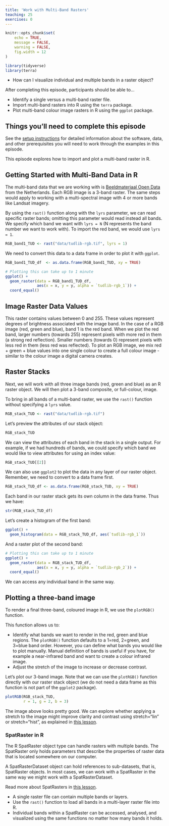 ```yaml
---
title: 'Work with Multi-Band Rasters'
teaching: 25
exercises: 0
---
```


```r
knitr::opts_chunk$set(
	echo = TRUE,
	message = FALSE,
	warning = FALSE,
	fig.width = 12
)

library(tidyverse)
library(terra)
```

:::::::::::::::::::::::::::::::::::::: questions 

- How can I visualize individual and multiple bands in a raster object?

::::::::::::::::::::::::::::::::::::::::::::::::

::::::::::::::::::::::::::::::::::::: objectives

After completing this episode, participants should be able to…

- Identify a single versus a multi-band raster file.
- Import multi-band rasters into R using the `terra` package.
- Plot multi-band colour image rasters in R using the `ggplot` package.

::::::::::::::::::::::::::::::::::::::::::::::::

::: prereq

# Things you'll need to complete this episode

See the [setup instructions](../learners/setup.md) for detailed information about the software, data, and other prerequisites you will need to work through the examples in this episode.

<!-- This lesson uses the `terra` package in particular. If you have not installed it yet, do so by running `install.packages("terra")` before loading it with `library(terra)`. -->

:::

<!-- We introduced multi-band raster data in an [earlier lesson]().  -->
This episode explores how to import and plot a multi-band raster in R.

## Getting Started with Multi-Band Data in R

The multi-band data that we are working with is [Beeldmateriaal Open Data](https://opendata.beeldmateriaal.nl/) from the Netherlands. Each RGB image is a 3-band raster. The same steps would apply to working with a multi-spectral image with 4 or more bands like Landsat imagery.

By using the `rast()` function along with the `lyrs` parameter, we can read specific raster bands; omitting this parameter would read instead all bands. We specify which band we want with `lyrs = N` (N represents the band number we want to work with). To import the red band, we would use `lyrs = 1`.

```r
RGB_band1_TUD <- rast("data/tudlib-rgb.tif", lyrs = 1)
```

We need to convert this data to a data frame in order to plot it with `ggplot`.
```r
RGB_band1_TUD_df  <- as.data.frame(RGB_band1_TUD, xy = TRUE)

# Plotting this can take up to 1 minute
ggplot() +
  geom_raster(data = RGB_band1_TUD_df,
              aes(x = x, y = y, alpha = `tudlib-rgb_1`)) + 
  coord_equal()
```

## Image Raster Data Values

This raster contains values between 0 and 255. These values represent degrees of brightness associated with the image band. In the case of a RGB image (red, green and blue), band 1 is the red band. When we plot the red band, larger numbers (towards 255) represent pixels with more red in them (a strong red reflection). Smaller numbers (towards 0) represent pixels with less red in them (less red was reflected). To plot an RGB image, we mix red + green + blue values into one single colour to create a full colour image - similar to the colour image a digital camera creates.

## Raster Stacks

Next, we will work with all three image bands (red, green and blue) as an R raster object. We will then plot a 3-band composite, or full-colour, image.

To bring in all bands of a multi-band raster, we use the `rast()` function without specifying a `lyrs` value.
```r
RGB_stack_TUD <- rast("data/tudlib-rgb.tif")
```

Let’s preview the attributes of our stack object:
```r
RGB_stack_TUD
```
We can view the attributes of each band in the stack in a single output. For example, if we had hundreds of bands, we could specify which band we would like to view attributes for using an index value:
```r
RGB_stack_TUD[[2]]
```
We can also use `ggplot2` to plot the data in any layer of our raster object. Remember, we need to convert to a data frame first.

```r
RGB_stack_TUD_df <- as.data.frame(RGB_stack_TUD, xy = TRUE)
```

Each band in our raster stack gets its own column in the data frame. Thus we have:
```r
str(RGB_stack_TUD_df)
```

Let’s create a histogram of the first band:
```r
ggplot() +
  geom_histogram(data = RGB_stack_TUD_df, aes(`tudlib-rgb_1`))
```

And a raster plot of the second band:
```r
# Plotting this can take up to 1 minute
ggplot() +
  geom_raster(data = RGB_stack_TUD_df,
              aes(x = x, y = y, alpha = `tudlib-rgb_2`)) + 
  coord_equal()
```

We can access any individual band in the same way.

## Plotting a three-band image

To render a final three-band, coloured image in R, we use the `plotRGB()` function.

This function allows us to:

- Identify what bands we want to render in the red, green and blue regions. The `plotRGB()` function defaults to a 1=red, 2=green, and 3=blue band order. However, you can define what bands you would like to plot manually. Manual definition of bands is useful if you have, for example a near-infrared band and want to create a colour infrared image.
- Adjust the stretch of the image to increase or decrease contrast.

Let’s plot our 3-band image. Note that we can use the `plotRGB()` function directly with our raster stack object (we do not need a data frame as this function is not part of the `ggplot2` package).

```r
plotRGB(RGB_stack_TUD,
        r = 1, g = 2, b = 3)
```

The image above looks pretty good. We can explore whether applying a stretch to the image might improve clarity and contrast using stretch="lin" or stretch="hist", as explained in [this lesson](https://datacarpentry.org/r-raster-vector-geospatial/instructor/05-raster-multi-band-in-r.html#create-a-three-band-image).

::: callout

### SpatRaster in R

The R SpatRaster object type can handle rasters with multiple bands. The SpatRaster only holds parameters that describe the properties of raster data that is located somewhere on our computer.

A SpatRasterDataset object can hold references to sub-datasets, that is, SpatRaster objects. In most cases, we can work with a SpatRaster in the same way we might work with a SpatRasterDataset.

Read more about SpatRasters in [this lesson](https://datacarpentry.org/r-raster-vector-geospatial/instructor/05-raster-multi-band-in-r.html#spatraster-in-r).

:::

::::::::::::::::::::::::::::::::::::: keypoints 

- A single raster file can contain multiple bands or layers.
- Use the `rast()` function to load all bands in a multi-layer raster file into R.
- Individual bands within a SpatRaster can be accessed, analysed, and visualized using the same functions no matter how many bands it holds.

::::::::::::::::::::::::::::::::::::::::::::::::

